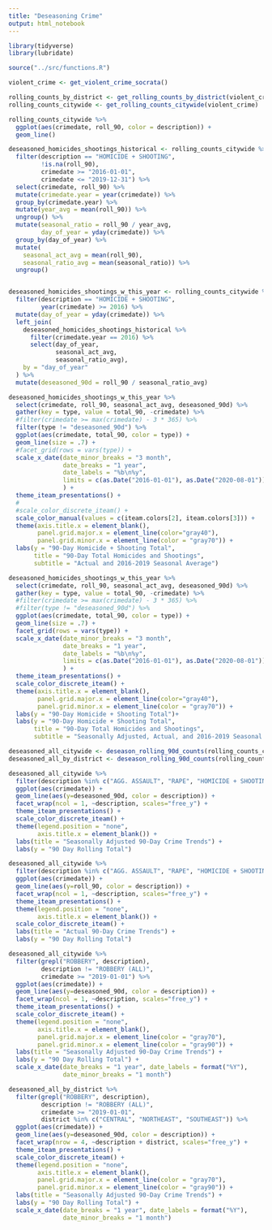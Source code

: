 ```yaml
---
title: "Deseasoning Crime"
output: html_notebook
---
```


```r
library(tidyverse)
library(lubridate)

source("../src/functions.R")
```

```r
violent_crime <- get_violent_crime_socrata()
```

```r
rolling_counts_by_district <- get_rolling_counts_by_district(violent_crime)
rolling_counts_citywide <- get_rolling_counts_citywide(violent_crime)
```

```r
rolling_counts_citywide %>%
  ggplot(aes(crimedate, roll_90, color = description)) +
  geom_line()
```

```r
deseasoned_homicides_shootings_historical <- rolling_counts_citywide %>%
  filter(description == "HOMICIDE + SHOOTING", 
         !is.na(roll_90),
         crimedate >= "2016-01-01",
         crimedate <= "2019-12-31") %>%
  select(crimedate, roll_90) %>%
  mutate(crimedate.year = year(crimedate)) %>% 
  group_by(crimedate.year) %>%
  mutate(year_avg = mean(roll_90)) %>%
  ungroup() %>%
  mutate(seasonal_ratio = roll_90 / year_avg,
         day_of_year = yday(crimedate)) %>%
  group_by(day_of_year) %>%
  mutate(
    seasonal_act_avg = mean(roll_90),
    seasonal_ratio_avg = mean(seasonal_ratio)) %>%
  ungroup() 


deseasoned_homicides_shootings_w_this_year <- rolling_counts_citywide %>%
  filter(description == "HOMICIDE + SHOOTING",
         year(crimedate) >= 2016) %>%
  mutate(day_of_year = yday(crimedate)) %>% 
  left_join(
    deseasoned_homicides_shootings_historical %>%
      filter(crimedate.year == 2016) %>%
      select(day_of_year,
             seasonal_act_avg,
             seasonal_ratio_avg),
    by = "day_of_year"
  ) %>% 
  mutate(deseasoned_90d = roll_90 / seasonal_ratio_avg)
```

```r
deseasoned_homicides_shootings_w_this_year %>%
  select(crimedate, roll_90, seasonal_act_avg, deseasoned_90d) %>%
  gather(key = type, value = total_90, -crimedate) %>%
  #filter(crimedate >= max(crimedate) - 3 * 365) %>%
  filter(type != "deseasoned_90d") %>%
  ggplot(aes(crimedate, total_90, color = type)) +
  geom_line(size = .7) +
  #facet_grid(rows = vars(type)) +
  scale_x_date(date_minor_breaks = "3 month",
               date_breaks = "1 year",
               date_labels = "%b\n%y",
               limits = c(as.Date("2016-01-01"), as.Date("2020-08-01"))
               ) +
  theme_iteam_presentations() +
  #
  #scale_color_discrete_iteam() +
  scale_color_manual(values = c(iteam.colors[2], iteam.colors[3])) +
  theme(axis.title.x = element_blank(),
        panel.grid.major.x = element_line(color="gray40"),
        panel.grid.minor.x = element_line(color = "gray70")) +
  labs(y = "90-Day Homicide + Shooting Total",
       title = "90-Day Total Homicides and Shootings",
       subtitle = "Actual and 2016-2019 Seasonal Average")
```


```r
deseasoned_homicides_shootings_w_this_year %>%
  select(crimedate, roll_90, seasonal_act_avg, deseasoned_90d) %>%
  gather(key = type, value = total_90, -crimedate) %>%
  #filter(crimedate >= max(crimedate) - 3 * 365) %>%
  #filter(type != "deseasoned_90d") %>%
  ggplot(aes(crimedate, total_90, color = type)) +
  geom_line(size = .7) +
  facet_grid(rows = vars(type)) +
  scale_x_date(date_minor_breaks = "3 month",
               date_breaks = "1 year",
               date_labels = "%b\n%y",
               limits = c(as.Date("2016-01-01"), as.Date("2020-08-01"))
               ) +
  theme_iteam_presentations() +
  scale_color_discrete_iteam() +
  theme(axis.title.x = element_blank(),
        panel.grid.major.x = element_line(color="gray40"),
        panel.grid.minor.x = element_line(color = "gray70")) +
  labs(y = "90-Day Homicide + Shooting Total")+
  labs(y = "90-Day Homicide + Shooting Total",
       title = "90-Day Total Homicides and Shootings",
       subtitle = "Seasonally Adjusted, Actual, and 2016-2019 Seasonal Average")
```



```r
deseasoned_all_citywide <- deseason_rolling_90d_counts(rolling_counts_citywide)
deseasoned_all_by_district <- deseason_rolling_90d_counts(rolling_counts_by_district)
```

```r
deseasoned_all_citywide %>%
  filter(description %in% c("AGG. ASSAULT", "RAPE", "HOMICIDE + SHOOTING", "ROBBERY (ALL)")) %>%
  ggplot(aes(crimedate)) +
  geom_line(aes(y=deseasoned_90d, color = description)) +
  facet_wrap(ncol = 1, ~description, scales="free_y") +
  theme_iteam_presentations() +
  scale_color_discrete_iteam() +
  theme(legend.position = "none",
        axis.title.x = element_blank()) +
  labs(title = "Seasonally Adjusted 90-Day Crime Trends") +
  labs(y = "90 Day Rolling Total")
```


```r
deseasoned_all_citywide %>%
  filter(description %in% c("AGG. ASSAULT", "RAPE", "HOMICIDE + SHOOTING", "ROBBERY (ALL)")) %>%
  ggplot(aes(crimedate)) +
  geom_line(aes(y=roll_90, color = description)) +
  facet_wrap(ncol = 1, ~description, scales="free_y") +
  theme_iteam_presentations() +
  theme(legend.position = "none",
        axis.title.x = element_blank()) +
  scale_color_discrete_iteam() +
  labs(title = "Actual 90-Day Crime Trends") +
  labs(y = "90 Day Rolling Total")
```




```r
deseasoned_all_citywide %>%
  filter(grepl("ROBBERY", description),
         description != "ROBBERY (ALL)",
         crimedate >= "2019-01-01") %>%
  ggplot(aes(crimedate)) +
  geom_line(aes(y=deseasoned_90d, color = description)) +
  facet_wrap(ncol = 1, ~description, scales="free_y") +
  theme_iteam_presentations() +
  scale_color_discrete_iteam() +
  theme(legend.position = "none",
        axis.title.x = element_blank(),
        panel.grid.major.x = element_line(color = "gray70"),
        panel.grid.minor.x = element_line(color = "gray90")) +
  labs(title = "Seasonally Adjusted 90-Day Crime Trends") +
  labs(y = "90 Day Rolling Total") +
  scale_x_date(date_breaks = "1 year", date_labels = format("%Y"),
               date_minor_breaks = "1 month")
```

```r
deseasoned_all_by_district %>%
  filter(grepl("ROBBERY", description),
         description != "ROBBERY (ALL)",
         crimedate >= "2019-01-01",
         district %in% c("CENTRAL", "NORTHEAST", "SOUTHEAST")) %>%
  ggplot(aes(crimedate)) +
  geom_line(aes(y=deseasoned_90d, color = description)) +
  facet_wrap(nrow = 4, ~description + district, scales="free_y") +
  theme_iteam_presentations() +
  scale_color_discrete_iteam() +
  theme(legend.position = "none",
        axis.title.x = element_blank(),
        panel.grid.major.x = element_line(color = "gray70"),
        panel.grid.minor.x = element_line(color = "gray90")) +
  labs(title = "Seasonally Adjusted 90-Day Crime Trends") +
  labs(y = "90 Day Rolling Total") +
  scale_x_date(date_breaks = "1 year", date_labels = format("%Y"),
               date_minor_breaks = "1 month")
```